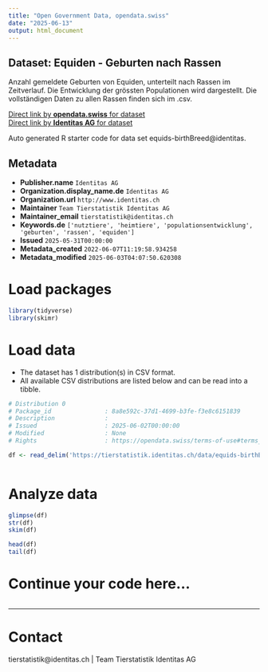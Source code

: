 ```yaml
---
title: "Open Government Data, opendata.swiss"
date: "2025-06-13"
output: html_document
---
```


## Dataset: Equiden - Geburten nach Rassen

Anzahl gemeldete Geburten von Equiden, unterteilt nach Rassen im Zeitverlauf. Die Entwicklung der grössten Populationen wird dargestellt. Die vollständigen Daten zu allen Rassen finden sich im .csv.

[Direct link by **opendata.swiss** for dataset](https://opendata.swiss/de/dataset/equiden-geburten-nach-rassen)<br>
[Direct link by **Identitas AG** for dataset](https://tierstatistik.identitas.ch/)

Auto generated R starter code for data set equids-birthBreed@identitas.

## Metadata

- **Publisher.name** `Identitas AG`
- **Organization.display_name.de** `Identitas AG`
- **Organization.url** `http://www.identitas.ch`
- **Maintainer** `Team Tierstatistik Identitas AG`
- **Maintainer_email** `tierstatistik@identitas.ch`
- **Keywords.de** `['nutztiere', 'heimtiere', 'populationsentwicklung', 'geburten', 'rassen', 'equiden']`
- **Issued** `2025-05-31T00:00:00`
- **Metadata_created** `2022-06-07T11:19:58.934258`
- **Metadata_modified** `2025-06-03T04:07:50.620308`


# Load packages

```r

library(tidyverse)
library(skimr)

```

# Load data

-   The dataset has 1 distribution(s) in CSV format.
-   All available CSV distributions are listed below and can be read into a tibble.

```r

# Distribution 0
# Package_id               : 8a8e592c-37d1-4699-b3fe-f3e8c6151839
# Description              : 
# Issued                   : 2025-06-02T00:00:00
# Modified                 : None
# Rights                   : https://opendata.swiss/terms-of-use#terms_by

df <- read_delim('https://tierstatistik.identitas.ch/data/equids-birthBreed.csv')



```

# Analyze data

```r

glimpse(df)
str(df)
skim(df)

head(df)
tail(df)

```

# Continue your code here...

```r

```

------------------------------------------------------------------------

# Contact

tierstatistik@identitas.ch | Team Tierstatistik Identitas AG
